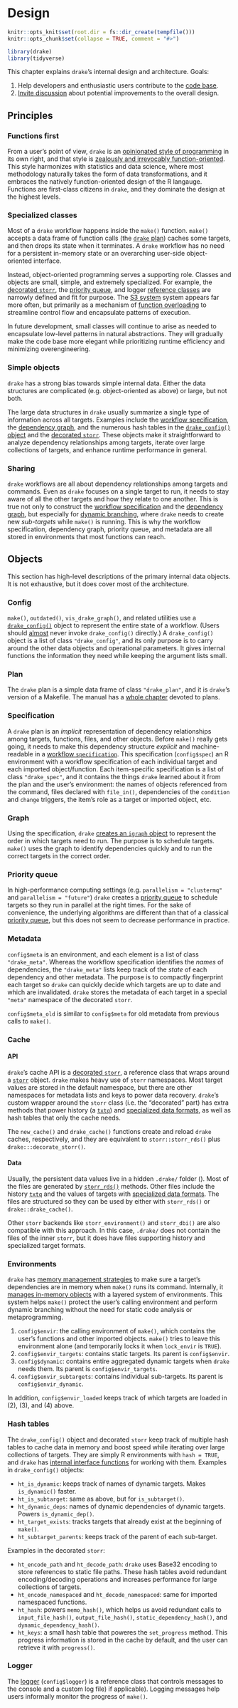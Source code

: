 # Design {#design}

```r
knitr::opts_knit$set(root.dir = fs::dir_create(tempfile()))
knitr::opts_chunk$set(collapse = TRUE, comment = "#>")
```

```r
library(drake)
library(tidyverse)
```

This chapter explains `drake`'s internal design and architecture. Goals:

1. Help developers and enthusiastic users contribute to the [code base](https://github.com/ropensci/drake).
2. [Invite discussion](https://github.com/ropensci/drake/issues) about potential improvements to the overall design.

## Principles

### Functions first

From a user's point of view, `drake` is an [opinionated style of programming](https://books.ropensci.org/drake/plans.html#intro-to-plans) in its own right, and that style is [zealously and irrevocably function-oriented](https://books.ropensci.org/drake/plans.html#functions). This style harmonizes with statistics and data science, where most methodology naturally takes the form of data transformations, and it embraces the natively function-oriented design of the R langauge. Functions are first-class citizens in `drake`, and they dominate the design at the highest levels.

### Specialized classes

Most of a `drake` workflow happens inside the `make()` function. `make()` accepts a data frame of function calls (the [`drake` plan](#plans)) caches some targets, and then drops its state when it terminates. A `drake` workflow has no need for a persistent in-memory state or an overarching user-side object-oriented interface.

Instead, object-oriented programming serves a supporting role. Classes and objects are small, simple, and extremely specialized. For example, the [decorated `storr`](https://github.com/ropensci/drake/blob/master/R/decorate_storr.R), the [priority queue](https://github.com/ropensci/drake/blob/master/R/priority_queue.R), and logger [reference classes](http://adv-r.had.co.nz/R5.html) are narrowly defined and fit for purpose. The [S3 system](http://adv-r.had.co.nz/S3.html) system appears far more often, but primarily as a mechanism of [function overloading](https://en.wikipedia.org/wiki/Function_overloading) to streamline control flow and encapsulate patterns of execution.

In future development, small classes will continue to arise as needed to encapsulate low-level patterns in natural abstractions. They will gradually make the code base more elegant while prioritizing runtime efficiency and minimizing overengineering.

### Simple objects

`drake` has a strong bias towards simple internal data. Either the data structures are complicated (e.g. object-oriented as above) or large, but not both.

The large data structures in `drake` usually summarize a single type of information across all targets. Examples include the [workflow specification](https://github.com/ropensci/drake/blob/master/R/create_drake_spec.R), the [dependency graph](https://github.com/ropensci/drake/blob/master/R/create_drake_graph.R), and the numerous hash tables in the [`drake_config()` object](https://github.com/ropensci/drake/blob/9bb212ee0512771e04a4bcbb9e9d8577458b27b9/R/make.R#L278-L286) and the [decorated `storr`](https://github.com/ropensci/drake/blob/9bb212ee0512771e04a4bcbb9e9d8577458b27b9/R/decorate_storr.R#L19-L24). These objects make it straightforward to analyze dependency relationships among targets, iterate over large collections of targets, and enhance runtime performance in general.

### Sharing

`drake` workflows are all about dependency relationships among targets and commands. Even as `drake` focuses on a single target to run, it needs to stay aware of all the other targets and how they relate to one another. This is true not only to construct the [workflow specification](https://github.com/ropensci/drake/blob/master/R/create_drake_spec.R) and the [dependency graph](https://github.com/ropensci/drake/blob/master/R/create_drake_graph.R), but especially for [dynamic branching](#dynamic), where `drake` needs to create new *sub-targets* while `make()` is running. This is why the workflow specification, dependency graph, priority queue, and metadata are all stored in environments that most functions can reach.

## Objects

This section has high-level descriptions of the primary internal data objects. It is not exhaustive, but it does cover most of the architecture.

### Config

`make()`, `outdated()`, `vis_drake_graph()`, and related utilities use a [`drake_config()`](https://docs.ropensci.org/drake/reference/drake_config.html) object to represent the entire state of a workflow. (Users should [almost](https://docs.ropensci.org/drake/reference/r_make.html) never invoke `drake_config()` directly.) A `drake_config()` object is a list of class `"drake_config"`, and its only purpose is to carry around the other data objects and operational parameters. It gives internal functions the information they need while keeping the argument lists small.

### Plan

The `drake` plan is a simple data frame of class `"drake_plan"`, and it is `drake`'s version of a Makefile. The manual has a [whole chapter](#plans) devoted to plans.

### Specification

A `drake` plan is an *implicit* representation of dependency relationships among targets, functions, files, and other objects. Before `make()` really gets going, it needs to make this dependency structure *explicit* and machine-readable in a [workflow `specification`](https://github.com/ropensci/drake/blob/master/R/create_drake_spec.R). This specification (`config$spec`) an R environment with a workflow specification of each individual target and each imported object/function. Each item-specific specification is a list of class `"drake_spec"`, and it contains the things `drake` learned about it from the plan and the user's environment: the names of objects referenced from the command, files declared with `file_in()`, dependencies of the `condition` and `change` triggers, the item's role as a target or imported object, etc.

### Graph

Using the specification, `drake` [creates an `igraph` object](https://github.com/ropensci/drake/blob/master/R/create_drake_graph.R) to represent the order in which targets need to run. The purpose is to schedule targets. `make()` uses the graph to identify dependencies quickly and to run the correct targets in the correct order.

### Priority queue

In high-performance computing settings (e.g. `parallelism = "clustermq"` and `parallelism = "future"`) `drake` creates a [priority queue](https://github.com/ropensci/drake/blob/master/R/priority_queue.R) to schedule targets so they run in parallel at the right times. For the sake of convenience, the underlying algorithms are different than that of a classical [priority queue](https://en.wikipedia.org/wiki/Priority_queue), but this does not seem to decrease performance in practice.

### Metadata

`config$meta` is an environment, and each element is a list of class `"drake_meta"`. Whereas the workflow specification identifies the *names* of dependencies, the `"drake_meta"` lists keep track of the *state* of each dependency and other metadata. The purpose is to compactly fingerprint each target so `drake` can quickly decide which targets are up to date and which are invalidated. `drake` stores the metadata of each target in a special `"meta"` namespace of the decorated `storr`.

`config$meta_old` is similar to `config$meta` for old metadata from previous calls to `make()`.

### Cache

#### API

`drake`'s cache API is a [decorated `storr`](https://github.com/ropensci/drake/blob/master/R/decorate_storr.R), a reference class that wraps around a [`storr`](github.com/richfitz/storr) object. `drake` makes heavy use of `storr` namespaces. Most target values are stored in the default namespace, but there are other namespaces for metadata lists and keys to power data recovery. `drake`'s custom wrapper around the `storr` class (i.e. the "decorated" part) has extra methods that power history (a [`txtq`](https://github.com/wlandau/txtq)) and [specialized data formats](https://books.ropensci.org/drake/plans.html#special-data-formats-for-targets), as well as hash tables that only the cache needs.

The `new_cache()` and `drake_cache()` functions create and reload `drake` caches, respectively, and they are equivalent to `storr::storr_rds()` plus `drake:::decorate_storr()`.

#### Data

Usually, the persistent data values live in a hidden `.drake/` folder (). Most of the files are generated by  [`storr_rds()`](http://richfitz.github.io/storr/reference/storr_rds.html) methods. Other files include the history [`txtq`](https://github.com/wlandau/txtq) and the values of targets with [specialized data formats](https://books.ropensci.org/drake/plans.html#special-data-formats-for-targets). The files are structured so they can be used by either with `storr_rds()` or `drake::drake_cache()`.

Other `storr` backends like `storr_environment()` and `storr_dbi()` are also compatible with this approach. In this case, `.drake/` does not contain the files of the inner `storr`, but it does have files supporting history and specialized target formats. 

### Environments

`drake` has [memory management strategies](#memory) to make sure a target's dependencies are in memory when `make()` runs its command. Internally, it [manages in-memory objects](https://github.com/ropensci/drake/blob/master/R/manage_memory.R) with a layered system of environments. This system helps `make()` protect the user's calling environment and perform dynamic branching without the need for static code analysis or metaprogramming.

1. `config$envir`: the calling environment of `make()`, which contains the user's functions and other imported objects. `make()` tries to leave this environment alone (and temporarily locks it when `lock_envir` is `TRUE`).
2. `config$envir_targets`: contains static targets. Its parent is `config$envir`.
3. `config$dynamic`: contains entire aggregated dynamic targets when `drake` needs them. Its parent is `config$envir_targets`.
4. `config$envir_subtargets`: contains individual sub-targets. Its parent is `config$envir_dynamic`.

In addition, `config$envir_loaded` keeps track of which targets are loaded in (2), (3), and (4) above.

### Hash tables

The `drake_config()` object and decorated `storr` keep track of multiple hash tables to cache data in memory and boost speed while iterating over large collections of targets. They are simply R environments with `hash = TRUE`, and `drake` has [internal interface functions](https://github.com/ropensci/drake/blob/master/R/hash_tables.R) for working with them. Examples in `drake_config()` objects:

* `ht_is_dynamic`: keeps track of names of dynamic targets. Makes `is_dynamic()` faster.
* `ht_is_subtarget`: same as above, but for `is_subtarget()`.
* `ht_dynamic_deps`: names of dynamic dependencies of dynamic targets. Powers `is_dynamic_dep()`.
* `ht_target_exists`: tracks targets that already exist at the beginning of `make()`.
* `ht_subtarget_parents`: keeps track of the parent of each sub-target.

Examples in the decorated `storr`:

* `ht_encode_path` and `ht_decode_path`: `drake` uses Base32 encoding to store references to static file paths. These hash tables avoid redundant encoding/decoding operations and increases performance for large collections of targets.
* `ht_encode_namespaced` and `ht_decode_namespaced`: same for imported namespaced functions.
* `ht_hash`: powers `memo_hash()`, which helps us avoid redundant calls to `input_file_hash()`, `output_file_hash()`, `static_dependency_hash()`, and `dynamic_dependency_hash()`. 
* `ht_keys`: a small hash table that poweres the `set_progress` method. This progress information is stored in the cache by default, and the user can retrieve it with `progress()`.

### Logger

The [logger](https://github.com/ropensci/drake/blob/master/R/logger.R) (`config$logger`) is a reference class that controls messages to the console and a custom log file) if applicable). Logging messages help users informally monitor the progress of `make()`.